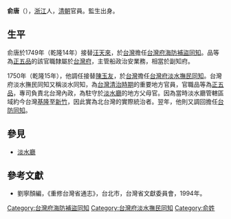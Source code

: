 '''俞唐'''（{{bd|？||？||}}），[[浙江|浙江]]人，[[清朝|清朝]]官員。監生出身。

== 生平 ==
俞唐於1749年（乾隆14年）接替[[汪天來|汪天來]]，於[[台灣|台灣]]擔任[[台灣府海防補盜同知|台灣府海防補盜同知]]。品等為[[正五品|正五品]]的該官職隸屬於[[台灣府|台灣府]]，主管船政治安業務，相當於副知府。

1750年（乾隆15年），他調任接替[[陳玉友|陳玉友]]，於[[台灣|台灣]]擔任[[台灣府淡水撫民同知|台灣府淡水撫民同知]]。台灣府淡水撫民同知又稱淡水同知，為[[台灣清治時期|台灣清治時期]]的重要地方官員，官職品等為[[正五品|正五品]]，專司負責北台灣內政，為駐守於[[淡水廳|淡水廳]]的地方父母官。因為當時淡水廳管轄區域約今台灣[[基隆市|基隆]]至[[新竹市|新竹]]，因此實為北台灣的實際統治者。翌年，他則又調回擔任[[台防同知|台防同知]]。

==參見==
*[[淡水廳|淡水廳]]

==參考文獻==
*劉寧顏編，《重修台灣省通志》，台北市，台灣省文獻委員會，1994年。

{{start box}}
{{s-off}}
{{s-before|[[汪天來|汪天來]]}}
{{s-title|[[台灣府海防補盜同知|台灣府海防補盜同知]]|1749年上任}}
{{s-after|[[魯鼎梅|魯鼎梅]]}}
{{s-before|[[陳玉友|陳玉友]]}}
{{s-title|[[台灣府淡水撫民同知|台灣府淡水撫民同知]]|1750年上任}}
{{s-after|[[王鶚|王鶚]]}}
{{s-before|[[魯鼎梅|魯鼎梅]]}}
{{s-title|[[台灣府海防補盜同知|台灣府海防補盜同知]]|1751年上任}}
{{s-after|[[陳玉友|陳玉友]]}}
{{end box}}
{{清朝人物小作品}}

[[Category:台灣府海防補盜同知|Category:台灣府海防補盜同知]]
[[Category:台灣府淡水撫民同知|Category:台灣府淡水撫民同知]]
[[Category:俞姓|Category:俞姓]]
